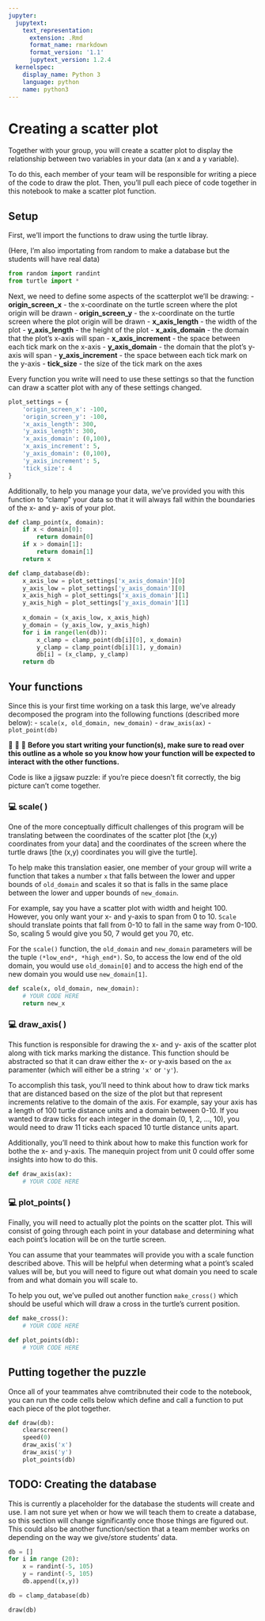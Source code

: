 ```yaml
---
jupyter:
  jupytext:
    text_representation:
      extension: .Rmd
      format_name: rmarkdown
      format_version: '1.1'
      jupytext_version: 1.2.4
  kernelspec:
    display_name: Python 3
    language: python
    name: python3
---
```


# Creating a scatter plot

Together with your group, you will create a scatter plot to display the relationship between two variables in your data (an x and a y variable).

To do this, each member of your team will be responsible for writing a piece of the code to draw the plot. Then, you'll pull each piece of code together in this notebook to make a scatter plot function.


## Setup


First, we'll import the functions to draw using the turtle libray.

(Here, I'm also importating from random to make a database but the students will have real data)

```python
from random import randint
from turtle import *
```

Next, we need to define some aspects of the scatterplot we'll be drawing:
   - **origin_screen_x** - the x-coordinate on the turtle screen where the plot origin will be drawn
   - **origin_screen_y** - the x-coordinate on the turtle screen where the plot origin will be drawn
   - **x_axis_length** - the width of the plot
   - **y_axis_length** - the height of the plot
   - **x_axis_domain** - the domain that the plot's x-axis will span
   - **x_axis_increment** - the space between each tick mark on the x-axis
   - **y_axis_domain** - the domain that the plot's y-axis will span
   - **y_axis_increment** - the space between each tick mark on the y-axis
   - **tick_size** - the size of the tick mark on the axes

Every function you write will need to use these settings so that the function can draw a scatter plot with any of these settings changed.

```python
plot_settings = {
    'origin_screen_x': -100,
    'origin_screen_y': -100,
    'x_axis_length': 300,
    'y_axis_length': 300,
    'x_axis_domain': (0,100),
    'x_axis_increment': 5,
    'y_axis_domain': (0,100),
    'y_axis_increment': 5,
    'tick_size': 4
}
```

Additionally, to help you manage your data, we've provided you with this function to "clamp" your data so that it will always fall within the boundaries of the x- and y- axis of your plot.

```python
def clamp_point(x, domain):
    if x < domain[0]:
        return domain[0]
    if x > domain[1]:
        return domain[1]
    return x

def clamp_database(db):
    x_axis_low = plot_settings['x_axis_domain'][0]
    y_axis_low = plot_settings['y_axis_domain'][0]
    x_axis_high = plot_settings['x_axis_domain'][1]
    y_axis_high = plot_settings['y_axis_domain'][1]
    
    x_domain = (x_axis_low, x_axis_high)
    y_domain = (y_axis_low, y_axis_high)
    for i in range(len(db)):
        x_clamp = clamp_point(db[i][0], x_domain)
        y_clamp = clamp_point(db[i][1], y_domain)
        db[i] = (x_clamp, y_clamp)
    return db
```

## Your functions

Since this is your first time working on a task this large, we've already decomposed the program into the following functions (described more below):
   - `scale(x, old_domain, new_domain)`
   - `draw_axis(ax)`
   - `plot_point(db)`

🛑 👀 🛑 **Before you start writing your function(s), make sure to read over this outline as a whole so you know how your function will be expected to interact with the other functions.**

Code is like a jigsaw puzzle: if you're piece doesn't fit correctly, the big picture can't come together.


### 💻 scale( )

One of the more conceptually difficult challenges of this program will be translating between the coordinates of the scatter plot \[the (x,y) coordinates from your data\] and the coordinates of the screen where the turtle draws \[the (x,y) coordinates you will give the turtle\].

To help make this translation easier, one member of your group will write a function that takes a number `x` that falls between the lower and upper bounds of `old_domain` and scales it so that is falls in the same place between the lower and upper bounds of `new_domain`.

For example, say you have a scatter plot with width and height 100. However, you only want your x- and y-axis to span from 0 to 10. `Scale` should translate points that fall from 0-10 to fall in the same way from 0-100. So, scaling 5 would give you 50, 7 would get you 70, etc.

For the `scale()` function, the `old_domain` and `new_domain` parameters will be the tuple `(*low_end*, *high_end*)`. So, to access the low end of the old domain, you would use `old_domain[0]` and to access the high end of the new domain you would use `new_domain[1]`.

```python
def scale(x, old_domain, new_domain):
    # YOUR CODE HERE
    return new_x
```

### 💻 draw_axis( )

This function is responsible for drawing the x- and y- axis of the scatter plot along with tick marks marking the distance. This function should be abstracted so that it can draw either the x- or y-axis based on the `ax` paramenter (which will either be a string `'x'` or `'y'`).

To accomplish this task, you'll need to think about how to draw tick marks that are distanced based on the size of the plot but that represent increments relative to the domain of the axis. For example, say your axis has a length of 100 turtle distance units and a domain between 0-10. If you wanted to draw ticks for each integer in the domain (0, 1, 2, ..., 10), you would need to draw 11 ticks each spaced 10 turtle distance units apart.

Additionally, you'll need to think about how to make this function work for bothe the x- and y-axis. The manequin project from unit 0 could offer some insights into how to do this.

```python
def draw_axis(ax):
    # YOUR CODE HERE
```

### 💻 plot_points( )

Finally, you will need to actually plot the points on the scatter plot. This will consist of going through each point in your database and determining what each point's location will be on the turtle screen.

You can assume that your teammates will provide you with a scale function described above. This will be helpful when determing what a point's scaled values will be, but you will need to figure out what domain you need to scale from and what domain you will scale to.

To help you out, we've pulled out another function `make_cross()` which should be useful which will draw a cross in the turtle's current position.

```python
def make_cross():
    # YOUR CODE HERE
```

```python
def plot_points(db):
    # YOUR CODE HERE
```

## Putting together the puzzle

Once all of your teammates ahve comtribnuted their code to the notebook, you can run the code cells below which define and call a function to put each piece of the plot together.

```python
def draw(db):
    clearscreen()
    speed(0)
    draw_axis('x')
    draw_axis('y')
    plot_points(db)
```

## TODO: Creating the database

This is currently a placeholder for the database the students will create and use. I am not sure yet when or how we will teach them to create a database, so this section will change significantly once those things are figured out. This could also be another function/section that a team member works on depending on the way we give/store students' data.

```python
db = []
for i in range (20):
    x = randint(-5, 105)
    y = randint(-5, 105)
    db.append((x,y))
```

```python
db = clamp_database(db)
```

```python
draw(db)
```

```python

```
